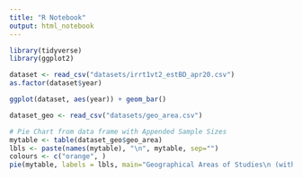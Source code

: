```yaml
---
title: "R Notebook"
output: html_notebook
---
```


```r
library(tidyverse)
library(ggplot2)
```

```r
dataset <- read_csv("datasets/irrt1vt2_estBD_apr20.csv")
as.factor(dataset$year)
```

```r
ggplot(dataset, aes(year)) + geom_bar()
```

```r
dataset_geo <- read_csv("datasets/geo_area.csv")

# Pie Chart from data frame with Appended Sample Sizes
mytable <- table(dataset_geo$geo_area)
lbls <- paste(names(mytable), "\n", mytable, sep="")
colours <- c("orange", )
pie(mytable, labels = lbls, main="Geographical Areas of Studies\n (with sample sizes)")
```


